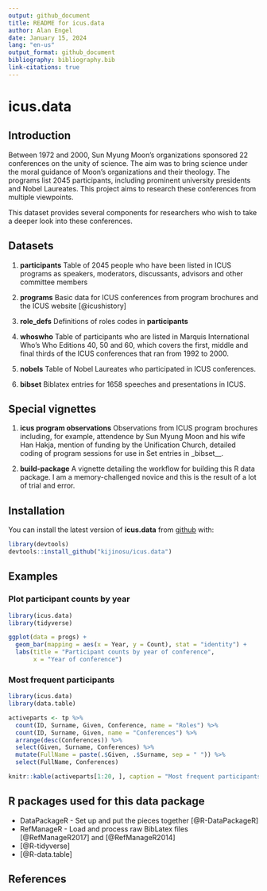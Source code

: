 ```yaml
---
output: github_document
title: README for icus.data
author: Alan Engel
date: January 15, 2024
lang: "en-us"
output_format: github_document
bibliography: bibliography.bib
link-citations: true
---
```

# icus.data

## Introduction
Between 1972 and 2000, Sun Myung Moon's organizations sponsored 22 conferences 
on the unity of science. The aim was to bring science under the moral guidance 
of Moon's organizations and their theology. The programs list 2045 participants, 
including prominent university presidents and Nobel Laureates. This project 
aims to research these conferences from multiple viewpoints.

This dataset provides several components for researchers who wish to take a deeper
look into these conferences.

## Datasets

1. __participants__ Table of 2045 people who have been
listed in ICUS programs as speakers, moderators, discussants,
advisors and other committee members

2. __programs__ Basic data for ICUS conferences from program brochures and
the ICUS website [@icushistory]

3. __role_defs__ Definitions of roles codes in __participants__

4. __whoswho__ Table of participants who are listed in Marquis
International Who's Who Editions 40, 50 and 60, which covers the first, middle
and final thirds of the ICUS conferences that ran from 1992 to 2000.

5. __nobels__ Table of Nobel Laureates who participated in ICUS conferences.

6. __bibset__ Biblatex entries for 1658 speeches and presentations in ICUS.

## Special vignettes

1. __icus program observations__ Observations from ICUS program brochures
including, for example, attendence by Sun Myung Moon and his wife Han Hakja,
mention of funding by the Unification Church, detailed coding of program sessions
for use in Set entries in _bibset__.

2. __build-package__ A vignette detailing the workflow for building this R data
package. I am a memory-challenged novice and this is the result of a lot of trial and error.

## Installation

You can install the latest version of __icus.data__ from [github](https://github.com/kijinosu/icus.data) with:

```r
library(devtools)
devtools::install_github("kijinosu/icus.data")
```

## Examples

### Plot participant counts by year

```r
library(icus.data)
library(tidyverse)

ggplot(data = progs) +
  geom_bar(mapping = aes(x = Year, y = Count), stat = "identity") +
  labs(title = "Participant counts by year of conference",
       x = "Year of conference")
```


### Most frequent participants

```r
library(icus.data)
library(data.table)

activeparts <- tp %>%
  count(ID, Surname, Given, Conference, name = "Roles") %>%
  count(ID, Surname, Given, name = "Conferences") %>%
  arrange(desc(Conferences)) %>%
  select(Given, Surname, Conferences) %>%
  mutate(FullName = paste(.$Given, .$Surname, sep = " ")) %>%
  select(FullName, Conferences)

knitr::kable(activeparts[1:20, ], caption = "Most frequent participants")
```

## R packages used for this data package

* DataPackageR - Set up and put the pieces together [@R-DataPackageR]
* RefManageR - Load and process raw BibLatex files [@RefManageR2017]
and [@RefManageR2014]
* [@R-tidyverse]
* [@R-data.table]

## References
